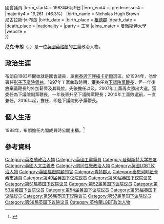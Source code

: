 {{noteTA
|G1=PoliticiansUK
}}
{{Infobox Officeholder
|name             = 尼克·布朗 <small>閣下<br/>The Rt Hon. Nick Brown {{nobold|{{Post-nominals|country=GBR|MP}}}}
|image            = Official portrait of Mr Nicholas Brown crop 2.jpg
|office           = [[下議院國會議員領袖|影子下議院國會議員領袖]]
|leader           = [[郝爾彬|郝爾彬]]
|term_start       = 2016年10月6日
|term_end         = 
|predecessor      = {{le|羅西·溫特頓|Rosie Winterton}}
|successor        = 
|leader1          = [[夏雅雯|夏雅雯]] {{small|(署任)}}<br>[[文立彬|文立彬]]
|term_start1      = 2010年5月11日
|term_end1        = 2010年10月7日
|predecessor1     = [[麥樂賢|麥樂賢]]
|successor1       = {{le|羅西·溫特頓|Rosie Winterton}}
|office2          = [[財政部國會秘書|財政部國會秘書]]<br>兼[[下議院國會議員領袖|下議院國會議員領袖]]
|primeminister    = [[白高敦|白高敦]]
|term_start2      = 2008年10月3日
|term_end2        = 2010年5月11日
|predecessor2     = [[杰弗里·胡恩|杰弗里·胡恩]]
|successor2       = [[麥樂賢|麥樂賢]]
|primeminister3   = [[貝理雅|貝理雅]]
|term_start3      = 1997年5月2日
|term_end3        = 1998年7月27日
|predecessor3     = {{le|阿拉斯泰爾·古德拉德|Alastair Goodlad, Baron Goodlad}}
|successor3       = {{le|安泰勒|Ann Taylor, Baroness Taylor of Bolton}}
|constituency_MP4 = [[東泰恩河畔紐卡斯爾_(英國國會選區)|東泰恩河畔紐卡斯爾]]選區<br><small>{{le|東泰恩河畔紐卡斯爾和沃爾森德 (英國國會選區)|Newcastle upon Tyne East and Wallsend (UK Parliament constituency)|東泰恩河畔紐卡斯爾和沃爾森德}}選區（1997年－2010年）
|parliament4      = 英國下議院{{!}}國會議員
|term_start4      = 1983年6月9日
|term_end4        = 
|predecessor4     = {{le|邁克·湯瑪斯|Mike Thomas (politician)}}
|majority4        = 19,261（46.3%）
|birth_name       = Nicholas Hugh Brown<br>尼古拉斯·休·布朗
|birth_date       = {{birth date and age|1950|6|13|df=y}}
|birth_place      = {{ENG}}[[根德郡|根德郡]]{{le|霍克赫斯特|Hawkhurst}}
|death_date       = 
|death_place      = 
|nationality      = {{UK}}
|party            = [[工黨_(英國)|工黨]]
|alma_mater       = [[曼徹斯特大學|曼徹斯特大學]]
|website          = {{url|nickbrownmp.com|官方網站}}<br>{{url|parliament.uk/biographies/commons/mr-nicholas-brown/523|下議院網站}}
}}

'''尼克·布朗'''（{{lang-en|Nick Brown}}，{{bd|1950年|6月13日}}）是一位[[英國|英國]][[英格蘭|英格蘭]]的[[工黨_(英國)|工黨]]政治人物。

==政治生涯==
布朗自1983年開始就是國會議員，屬[[東泰恩河畔紐卡斯爾_(英國國會選區)|東泰恩河畔紐卡斯爾]]選區。於1994年，他曾署任[[女王陛下最忠誠的反對黨|影子]][[下議院領袖|下議院領袖]]。1997年工黨執政時期，獲委任為[[英國下議院|下議院]][[黨鞭長_(英國)|黨鞭長]]，但一年後放棄黨鞭長的外加薪俸及其職位，先後擔任{{le|漁農及食物大臣|Minister of Agriculture, Fisheries and Food}}以及{{le|就業及退休保障大臣|Department for Work and Pensions}}。2007年工黨再次勝出大選，獲委任為下議院副黨鞭長，一年後晉升至下議院黨鞭長；2010年工黨敗選前，一直兼任{{le|東北事務大臣|Regional minister}}。2016年起，擔任{{le|工黨首席黨鞭|Chief Whip of the Labour Party}}，即是下議院影子黨鞭長。

==個人生活==
1998年，布朗擔任內閣成員時公開出櫃。<ref>{{Cite web |url=http://www.independent.co.uk/news/browns-gay-so-what-tyneside-is-outed-as-a-tolerant-electorate-1183737.html |title=《獨立報》1998年報道 |accessdate=2017-11-18 |archive-date=2017-12-01 |archive-url=https://web.archive.org/web/20171201035322/http://www.independent.co.uk/news/browns-gay-so-what-tyneside-is-outed-as-a-tolerant-electorate-1183737.html |dead-url=no }}</ref>

==參考資料==
{{Reflist}}

{{托尼·布莱尔内阁}}
{{戈登·布朗内阁}}
{{杰里米·科尔宾影子内阁}}

{{DEFAULTSORT:Brown, Nick}}
[[Category:英格蘭政治人物|Category:英格蘭政治人物]]
[[Category:英國工黨黨員|Category:英國工黨黨員]]
[[Category:曼彻斯特大学校友|Category:曼彻斯特大学校友]]
[[Category:英國人文主義者|Category:英國人文主義者]]
[[Category:男同性戀政治人物|Category:男同性戀政治人物]]
[[Category:英國LGBT政治人物|Category:英國LGBT政治人物]]
[[Category:英國樞密院顧問官|Category:英國樞密院顧問官]]
[[Category:肯特郡人|Category:肯特郡人]]
[[Category:泰恩河畔紐卡素市議員|Category:泰恩河畔紐卡素市議員]]
[[Category:第49届英国下议院议员|Category:第49届英国下议院议员]]
[[Category:第50届英国下议院议员|Category:第50届英国下议院议员]]
[[Category:第51届英国下议院议员|Category:第51届英国下议院议员]]
[[Category:第52届英国下议院议员|Category:第52届英国下议院议员]]
[[Category:第53届英国下议院议员|Category:第53届英国下议院议员]]
[[Category:第54届英国下议院议员|Category:第54届英国下议院议员]]
[[Category:第55届英国下议院议员|Category:第55届英国下议院议员]]
[[Category:第56届英国下议院议员|Category:第56届英国下议院议员]]
[[Category:第57届英国下议院议员|Category:第57届英国下议院议员]]
[[Category:第58届英国下议院议员|Category:第58届英国下议院议员]]
[[Category:英格蘭LGBT政治人物|Category:英格蘭LGBT政治人物]]